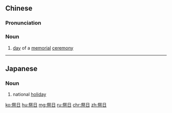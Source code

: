 ==Chinese==
{{zh-forms}}

===Pronunciation===
{{zh-pron
|m=jìrì
|mn=chè-ji̍t
|cat=n
}}

===Noun===
{{zh-noun}}

# {{lb|zh|literary}} [[day]] of a [[memorial]] [[ceremony]]

----

==Japanese==
{{ja-kanjitab|さい|じつ|yomi=o}}

===Noun===
{{ja-noun|さいじつ}}

# national [[holiday]]

[[ko:祭日]]
[[hu:祭日]]
[[mg:祭日]]
[[ru:祭日]]
[[chr:祭日]]
[[zh:祭日]]
